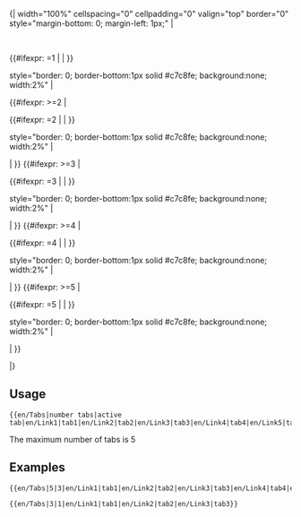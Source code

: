 <includeonly>{| width="100%" cellspacing="0" cellpadding="0" valign="top" border="0" style="margin-bottom: 0; margin-left: 1px;" |
<tr>
 <td style="border: 0; border-bottom:1px solid #c7c8fe; background:none; width:2%"> &nbsp; </td>
 <td>{{#ifexpr: {{{2}}}=1 | {{en/Tab on|{{{4}}}}} | {{en/Tab off|{{{3}}}|{{{4}}}}} }}</td>
 <td>style="border: 0; border-bottom:1px solid #c7c8fe; background:none; width:2%" | &nbsp;</td>
{{#ifexpr: {{{1}}}>=2 | <td>{{#ifexpr: {{{2}}}=2 | {{en/Tab on|{{{6}}}}} | {{en/Tab off|{{{5}}}|{{{6}}}}} }}</td>
 <td>style="border: 0; border-bottom:1px solid #c7c8fe; background:none; width:2%" | &nbsp;</td> | }}
{{#ifexpr: {{{1}}}>=3 | <td>{{#ifexpr: {{{2}}}=3 | {{en/Tab on|{{{8}}}}} | {{en/Tab off|{{{7}}}|{{{8}}}}} }}</td>
 <td>style="border: 0; border-bottom:1px solid #c7c8fe; background:none; width:2%" | &nbsp;</td> | }}
{{#ifexpr: {{{1}}}>=4 | <td>{{#ifexpr: {{{2}}}=4 | {{en/Tab on|{{{10}}}}} | {{en/Tab off|{{{9}}}|{{{10}}}}} }}</td>
 <td>style="border: 0; border-bottom:1px solid #c7c8fe; background:none; width:2%" | &nbsp;</td> | }}
{{#ifexpr: {{{1}}}>=5 | <td>{{#ifexpr: {{{2}}}=5 | {{en/Tab on|{{{12}}}}} | {{en/Tab off|{{{11}}}|{{{12}}}}} }}</td>
 <td>style="border: 0; border-bottom:1px solid #c7c8fe; background:none; width:2%" | &nbsp;</td> | }}
</tr>
|}</includeonly><noinclude>

==Usage==
<pre>
{{en/Tabs|number tabs|active tab|en/Link1|tab1|en/Link2|tab2|en/Link3|tab3|en/Link4|tab4|en/Link5|tab5}}
</pre>
The maximum number of tabs is 5
==Examples==
<pre>
{{en/Tabs|5|3|en/Link1|tab1|en/Link2|tab2|en/Link3|tab3|en/Link4|tab4|en/Link5|tab5}}
</pre>
{{en/Tabs|5|3|en/Link1|tab1|en/Link2|tab2|en/Link3|tab3|en/Link4|tab4|en/Link5|tab5}}

<pre>
{{en/Tabs|3|1|en/Link1|tab1|en/Link2|tab2|en/Link3|tab3}}
</pre>
{{en/Tabs|3|1|en/Link1|tab1|en/Link2|tab2|en/Link3|tab3}}
</noinclude>